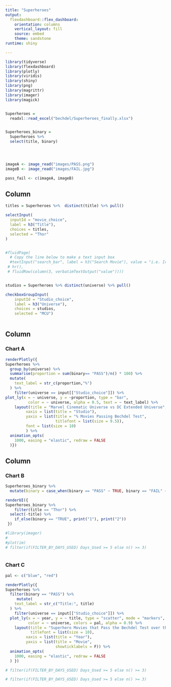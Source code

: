 ```yaml
---
title: "Superheroes"
output: 
  flexdashboard::flex_dashboard:
    orientation: columns
    vertical_layout: fill
    source: embed
    theme: sandstone
runtime: shiny

---
```


```r
library(tidyverse)
library(flexdashboard)
library(plotly)
library(viridis)
library(shiny)
library(png)
library(magrittr)
library(imager)
library(magick)


Superheroes = 
  readxl::read_excel("bechdel/Superheroes_finally.xlsx")


Superheroes_binary = 
  Superheroes %>% 
  select(title, binary) 




imageA <- image_read("images/PASS.png") 
imageB <- image_read("images/FAIL.jpg")

pass_fail <- c(imageA, imageB)

```

Column {.sidebar}
-----------------------------------------------------------------------

```r
titles = Superheroes %>%  distinct(title) %>% pull()

selectInput(
  inputId = "movie_choice",
  label = h3("Title"),
  choices = titles,
  selected = "Thor"
)


#fluidPage(
  # Copy the line below to make a text input box
  #textInput("search_bar", label = h3("Search Movie"), value = "i.e. Iron Man..."),
 # hr(),
 # fluidRow(column(3, verbatimTextOutput("value"))))


studios = Superheroes %>% distinct(universe) %>% pull()

checkboxGroupInput(
    inputId = "Studio_choice", 
    label = h3("Universe"), 
    choices = studios,
    selected = "MCU")
  


```

Column {data-width=550}
-----------------------------------------------------------------------

### Chart A

```r

renderPlotly({
Superheroes %>% 
  group_by(universe) %>%  
  summarise(proportion = sum(binary== "PASS")/n() * 100) %>%
  mutate(
    text_label = str_c(proportion,"%")
  ) %>% 
    filter(universe == input[["Studio_choice"]]) %>% 
plot_ly(x = ~ universe, y = ~proportion, type = "bar",
          color = ~ universe, alpha = 0.5, text = ~ text_label) %>%
    layout(title = "Marvel Cinematic Universe vs DC Extended Universe",
         xaxis = list(title = "Studio"),
         yaxis = list(title = "% Movies Passing Bechdel Test",
                      titlefont = list(size = 9.5)),
         font = list(size = 10)
         ) %>%
  animation_opts(
    1000, easing = "elastic", redraw = FALSE
  )})


```

Column {data-width=450}
-----------------------------------------------------------------------

### Chart B

```r

Superheroes_binary %>% 
  mutate(binary = case_when(binary == "PASS" ~ TRUE, binary == "FAIL" ~ FALSE))

renderUI({
Superheroes_binary %>% 
    filter(title == "Thor") %>%
  select(-title) %>% 
    if_else(binary == "TRUE", print("1"), print("2"))
 })

#library(imager)
#
#plot(im)
# filter(if(FILTER_BY_DAYS_USED) Days_Used >= 5 else n() >= 3)



```

### Chart C

```r

pal <- c("blue", "red")

renderPlotly({
Superheroes %>% 
  filter(binary == "PASS") %>% 
     mutate(
    text_label = str_c("Title:", title)
  ) %>% 
    filter(universe == input[["Studio_choice"]]) %>% 
  plot_ly(x = ~ year, y = ~ title, type = "scatter", mode = "markers",
          color = ~ universe, colors = pal, alpha = 0.9) %>%
    layout(title = "Superhero Movies that Pass the Bechdel Test over the Years",
           titlefont = list(size = 10),
         xaxis = list(title = "Year"),
         yaxis = list(title = "Movie",
                      showticklabels = F)) %>%
  animation_opts(
    1000, easing = "elastic", redraw = FALSE
  ) })

# filter(if(FILTER_BY_DAYS_USED) Days_Used >= 5 else n() >= 3)

# filter(if(FILTER_BY_DAYS_USED) Days_Used >= 5 else n() >= 3)

```




